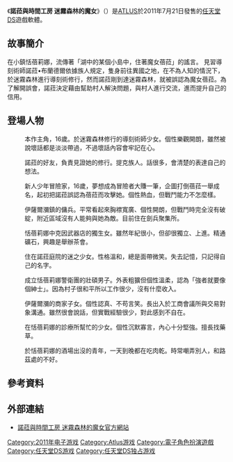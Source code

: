 {{Infobox animanga/Headerofja
|標題= 諾菈與時間工房 迷霧森林的魔女
|圖像= 
|尺寸= 
|說明= 
|日文名稱= ノーラと刻の工房 霧の森の魔女
|英文名稱= Nora and the Time Studio: The Witch of the Misty Forest
|假名= 
|羅馬字= 
|類型= 
}}
{{Infobox animanga/Game
|標題= 
|遊戲類型= 
|使用平臺= [[任天堂DS|任天堂DS]]
|開發團隊= 
|代理商= [[ATLUS|ATLUS]]
|製作人=
|監製= 
|腳本= 
|人物設定= 
|音樂= 
|媒體= DS專用卡匣
|遊戲人數= 1人
|發售日= {{flagicon|Japan}}2011年7月21日
|啟用時期= 
|售價= {{flagicon|Japan}}6279[[日圓|日圓]]（含稅）
|銷售數量= 
|對象年齡= {{CERO-A}}
|周邊界面= 
}}
{{Infobox animanga/Footerofja}}
《'''諾菈與時間工房 迷霧森林的魔女'''》（{{lang|ja|ノーラと刻の工房 霧の森の魔女}}）是[[ATLUS|ATLUS]]於2011年7月21日發售的[[任天堂DS|任天堂DS]]遊戲軟體。

==故事簡介==
在小鎮恬蓓莉娜，流傳著「湖中的某個小島中，住著魔女蓓菈」的謠言。
見習導刻術師諾菈•布蘭德爾依據族人規定，隻身前往異國之地，在不為人知的情況下，於迷霧森林進行導刻術修行，然而諾菈剛到達迷霧森林，就被誤認為魔女蓓菈。為了解開誤會，諾菈決定藉由幫助村人解決問題，與村人進行交流，進而提升自己的信用。

==登場人物==
;{{nihongo|諾菈•布蘭德爾|ノーラ・ブランドル<ref name="offical">參考[http://noora.atlusnet.jp/top.html 諾菈與時間工房 迷霧森林的魔女官方網站]角色介紹頁。</ref>|[[聲優|聲優]]：[[竹達彩奈|竹達彩奈]]<ref name="offical" />}}
:本作主角，16歲。於迷霧森林修行的導刻術師少女。個性樂觀開朗，雖然被說壞話都是淡淡帶過，不過壞話內容會牢記在心。

;{{nihongo|凱凱|ケケ<ref name="offical" />|聲優：[[大谷育江|大谷育江]]<ref name="offical" />}}
:諾菈的好友，負責見證她的修行。提克族人。話很多，會清楚的表達自己的想法。

;{{nihongo|路茲•阿雷尼斯|ルッツ・アレニウス<ref name="offical" />|聲優：[[鈴村健一|鈴村健一]]<ref name="offical" />}}
:新人少年冒險家，16歲，夢想成為冒險者大賺一筆，企圖打倒蓓菈一舉成名，起初把諾菈誤認為蓓菈而攻擊她。個性熱血，但戰鬥能力不怎麼樣。

;{{nihongo|卡爾娜•阿茲塔拉|カルナ・アスターラ<ref name="offical" />|聲優：[[ゆかな|ゆかな]]<ref name="offical" />}}
:伊薩爾瀰鎮的傭兵。平常看起來胸襟寬廣、個性開朗，但戰鬥時完全沒有破綻，附近區域沒有人能夠與她為敵。目前住在劍兵聚集所。

;{{nihongo|艾爾西•克因|エルシー・クイン<ref name="offical" />|聲優：[[今野宏美|今野宏美]]<ref name="offical" />}}
:恬蓓莉娜中克因武器店的獨生女。雖然年紀很小，但卻很獨立、上進。精通礦石，興趣是舉辦茶會。

;{{nihongo|梅羅|メロウ<ref name="offical" />|聲優：[[藤田咲|藤田咲]]<ref name="offical" />}}
:住在諾菈庭院的迷之少女。性格溫和，總是面帶微笑。失去記憶，只記得自己的名字。

;{{nihongo|歐克特耶•雷斯特羅姆|オクトーヤ・レイストローム<ref name="offical" />|聲優：[[石塚運昇|石塚運昇]]<ref name="offical" />}}
:成立恬蓓莉娜警衛團的壯碩男子。外表粗獷但個性溫柔，認為「強者就要像個紳士」。因為村子很和平所以工作很少，沒有什麼收入。

;{{nihongo|基特•貝爾曼|キト・ベールマン<ref name="offical" />|聲優：[[櫻井孝宏|櫻井孝宏]]<ref name="offical" />}}
:伊薩爾瀰的商家子女。個性認真、不苟言笑。長出入於工商會議所與交易對象溝通。雖然很會說話，但實戰經驗很少，對此感到不自在。

;{{nihongo|希爾卡•表倫|シルカ・ビョルン<ref name="offical" />|聲優：[[花澤香菜|花澤香菜]]<ref name="offical" />}}
:在恬蓓莉娜的診療所幫忙的少女。個性沉默寡言，內心十分堅強。擅長找藥草。

;{{nihongo|尤嘉•瓦爾塔能|ユカ・ワルタネン<ref name="offical" />|聲優：[[子安武人|子安武人]]<ref name="offical" />}}
:於恬蓓莉娜的酒場出沒的青年，一天到晚都在吃肉乾。時常嘲弄別人，和路茲處的不好。

==參考資料==
{{reflist}}
==外部連結==
* [http://noora.atlusnet.jp/ 諾菈與時間工房 迷霧森林的魔女官方網站]{{Wayback|url=http://noora.atlusnet.jp/ |date=20110902021228 }}

{{DEFAULTSORT:Nora to Toki no kouhou: Kiri no Mori no Majo}}

[[Category:2011年电子游戏|Category:2011年电子游戏]]
[[Category:Atlus游戏|Category:Atlus游戏]]
[[Category:電子角色扮演遊戲|Category:電子角色扮演遊戲]]
[[Category:任天堂DS游戏|Category:任天堂DS游戏]]
[[Category:任天堂DS独占游戏|Category:任天堂DS独占游戏]]